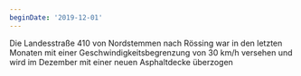 ```yaml
---
beginDate: '2019-12-01'
---
```


Die Landesstraße 410 von Nordstemmen nach Rössing war in den letzten Monaten mit
einer Geschwindigkeitsbegrenzung von 30 km/h versehen und wird im Dezember mit
einer neuen Asphaltdecke überzogen
